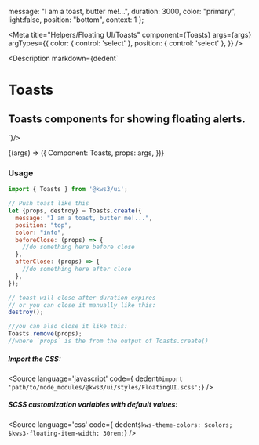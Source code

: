 
  message: "I am a toast, butter me!...",
  duration: 3000,
  color: "primary",
  light:false,
  position: "bottom",
  context: 1
};


<Version />

<Meta
  title="Helpers/Floating UI/Toasts"
  component={Toasts}
  args={args}
  argTypes={{
    color: {
      control: 'select'
    },
    position: {
      control: 'select'
    },
  }}
/>

<Description markdown={dedent`
# Toasts
## Toasts components for showing floating alerts.
`}/>

<Canvas>
  <Story
  name="Toasts"
  args={args}
  >
  {(args) => ({
    Component: Toasts,
    props: args,
  })}
  </Story>
</Canvas>

<ArgsTable story="Toasts" />


### Usage
```js
import { Toasts } from '@kws3/ui';

// Push toast like this
let {props, destroy} = Toasts.create({
  message: "I am a toast, butter me!...",
  position: "top",
  color: "info",
  beforeClose: (props) => {
    //do something here before close
  },
  afterClose: (props) => {
    //do something here after close
  },
});

// toast will close after duration expires
// or you can close it manually like this:
destroy();

//you can also close it like this:
Toasts.remove(props);
//where `props` is the from the output of Toasts.create() 
```


##### Import the CSS:
<Source
  language='javascript'
  code={ dedent`@import 'path/to/node_modules/@kws3/ui/styles/FloatingUI.scss';`}
/>

##### SCSS customization variables with default values:
<Source
  language='css'
  code={ dedent`
    $kws-theme-colors: $colors;
    $kws3-floating-item-width: 30rem;
  `}
/>